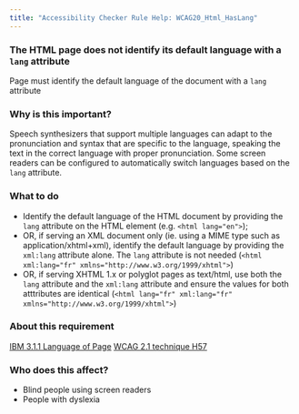 ```yaml
---
title: "Accessibility Checker Rule Help: WCAG20_Html_HasLang"
---
```


<div className="toolHelp">
<Row>
<Column colLg={16} colMd={8} colSm={4} className="toolHead">

### The HTML page does not identify its default language with a `lang` attribute

<div id="locLevel"></div>

Page must identify the default language of the document with a `lang` attribute

</Column>
</Row>
<Row>
<Column colLg={11} colMd={5} colSm={4} className="toolMain">

### Why is this important?

Speech synthesizers that support multiple languages can adapt to the pronunciation and syntax that are specific to the language, speaking the text in the correct language with proper pronunciation. Some screen readers can be configured to automatically switch languages based on the `lang` attribute.

<div id="locSnippet"></div>

### What to do

* Identify the default language of the HTML document by providing the `lang` attribute on the HTML element (e.g. `<html lang="en">`);
* OR, if serving an XML document only (ie. using a MIME type such as application/xhtml+xml), identify the default language by providing the `xml:lang` attribute alone. The `lang` attribute is not needed (`<html xml:lang="fr" xmlns="http://www.w3.org/1999/xhtml">`)
* OR, if serving XHTML 1.x or polyglot pages as text/html, use both the `lang` attribute and the `xml:lang` attribute and ensure the values for both atttributes are identical (`<html lang="fr" xml:lang="fr" xmlns="http://www.w3.org/1999/xhtml">`)

</Column>
<Column colLg={5} colMd={3} colSm={4} className="toolLeft">

### About this requirement

[IBM 3.1.1 Language of Page](http://www.ibm.com/able/guidelines/ci162/language_of_page.html)
[WCAG 2.1 technique H57](https://www.w3.org/WAI/WCAG21/Techniques/html/H57)

### Who does this affect?

* Blind people using screen readers
* People with dyslexia

</Column>
</Row>
</div>

